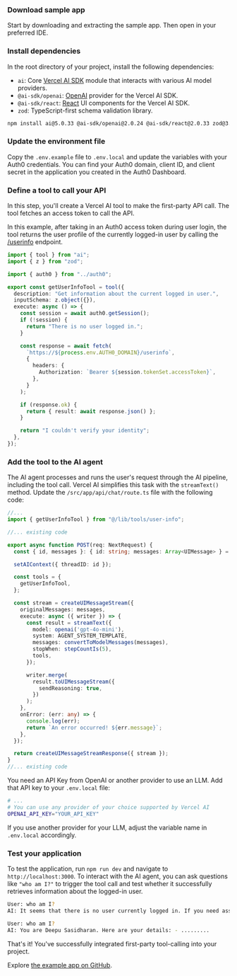 
<Prerequisites />

### Download sample app
Start by downloading and extracting the sample app. Then open in your preferred IDE.
<DownloadQuickstartButton
  category="authenticate-users"
  framework="vercel-ai-next-js"
/>

### Install dependencies

In the root directory of your project, install the following dependencies:

- `ai`: Core [Vercel AI SDK](https://sdk.vercel.ai/docs) module that interacts with various AI model providers.
- `@ai-sdk/openai`: [OpenAI](https://sdk.vercel.ai/providers/ai-sdk-providers/openai) provider for the Vercel AI SDK.
- `@ai-sdk/react`: [React](https://react.dev/) UI components for the Vercel AI SDK.
- `zod`: TypeScript-first schema validation library.

```bash wrap lines
npm install ai@5.0.33 @ai-sdk/openai@2.0.24 @ai-sdk/react@2.0.33 zod@3.25.76
```

### Update the environment file

Copy the `.env.example` file to `.env.local` and update the variables with your Auth0 credentials. You can find your Auth0 domain, client ID, and client secret in the application you created in the Auth0 Dashboard.

### Define a tool to call your API

In this step, you'll create a Vercel AI tool to make the first-party API call. The tool fetches an access token to call the API.

In this example, after taking in an Auth0 access token during user login, the tool returns the user profile of the currently logged-in user by calling the [/userinfo](https://auth0.com/docs/api/authentication/user-profile/get-user-info) endpoint.

```ts src/lib/tools/user-info.ts wrap lines
import { tool } from "ai";
import { z } from "zod";

import { auth0 } from "../auth0";

export const getUserInfoTool = tool({
  description: "Get information about the current logged in user.",
  inputSchema: z.object({}),
  execute: async () => {
    const session = await auth0.getSession();
    if (!session) {
      return "There is no user logged in.";
    }

    const response = await fetch(
      `https://${process.env.AUTH0_DOMAIN}/userinfo`,
      {
        headers: {
          Authorization: `Bearer ${session.tokenSet.accessToken}`,
        },
      }
    );

    if (response.ok) {
      return { result: await response.json() };
    }

    return "I couldn't verify your identity";
  },
});
```

### Add the tool to the AI agent

The AI agent processes and runs the user's request through the AI pipeline, including the tool call. Vercel AI simplifies this task with the `streamText()` method. Update the `/src/app/api/chat/route.ts` file with the following code:

```ts src/app/api/chat/route.ts wrap lines highlight={2,11-13,23}
//...
import { getUserInfoTool } from "@/lib/tools/user-info";

//... existing code

export async function POST(req: NextRequest) {
  const { id, messages }: { id: string; messages: Array<UIMessage> } = await req.json();

  setAIContext({ threadID: id });

  const tools = {
    getUserInfoTool,
  };

  const stream = createUIMessageStream({
    originalMessages: messages,
    execute: async ({ writer }) => {
      const result = streamText({
        model: openai('gpt-4o-mini'),
        system: AGENT_SYSTEM_TEMPLATE,
        messages: convertToModelMessages(messages),
        stopWhen: stepCountIs(5),
        tools,
      });

      writer.merge(
        result.toUIMessageStream({
          sendReasoning: true,
        })
      );
    },
    onError: (err: any) => {
      console.log(err);
      return `An error occurred! ${err.message}`;
    },
  });

  return createUIMessageStreamResponse({ stream });
}
//... existing code
```

You need an API Key from OpenAI or another provider to use an LLM. Add that API key to your `.env.local` file:

```bash .env.local wrap lines
# ...
# You can use any provider of your choice supported by Vercel AI
OPENAI_API_KEY="YOUR_API_KEY"
```

If you use another provider for your LLM, adjust the variable name in `.env.local` accordingly.

### Test your application

To test the application, run `npm run dev` and navigate to `http://localhost:3000`. To interact with the AI agent, you can ask questions like `"who am I?"` to trigger the tool call and test whether it successfully retrieves information about the logged-in user.

```bash wrap lines
User: who am I?
AI: It seems that there is no user currently logged in. If you need assistance with anything else, feel free to ask!

User: who am I?
AI: You are Deepu Sasidharan. Here are your details: - .........
```

That's it! You've successfully integrated first-party tool-calling into your project.

Explore [the example app on GitHub](https://github.com/auth0-samples/auth0-ai-samples/tree/main/call-apis-on-users-behalf/your-api/vercel-ai-next-js).
